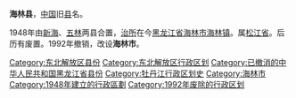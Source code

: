 '''海林县'''，[[中国|中国]]旧[[县|县]]名。

1948年由[[新海县|新海]]、[[五林县|五林]]两县合置，[[治所|治所]]在今[[黑龙江省|黑龙江省]][[海林市|海林市]][[海林镇|海林镇]]。属[[松江省_(中华人民共和国)|松江省]]。后历有废置。1992年撤销，改设'''海林市'''。 

{{黑龙江行政区划小作品}}
[[Category:东北解放区县份|Category:东北解放区县份]]
[[Category:东北解放区行政区划|Category:东北解放区行政区划]]
[[Category:已撤消的中华人民共和国黑龙江省县份|Category:已撤消的中华人民共和国黑龙江省县份]]
[[Category:牡丹江行政区划史|Category:牡丹江行政区划史]]
[[Category:海林市|Category:海林市]]
[[Category:1948年建立的行政區劃|Category:1948年建立的行政區劃]]
[[Category:1992年废除的行政区划|Category:1992年废除的行政区划]]